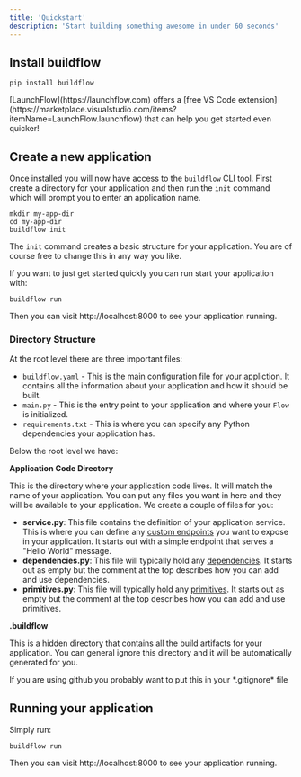 ```yaml
---
title: 'Quickstart'
description: 'Start building something awesome in under 60 seconds'
---
```


## Install buildflow

```
pip install buildflow
```

<Tip>
    [LaunchFlow](https://launchflow.com) offers a [free VS Code extension](https://marketplace.visualstudio.com/items?itemName=LaunchFlow.launchflow) that can help you get started even quicker!
</Tip>

## Create a new application

Once installed you will now have access to the `buildflow` CLI tool. First create a directory for your application and then run the `init` command which will prompt you to enter an application name.

```
mkdir my-app-dir
cd my-app-dir
buildflow init
```

The `init` command creates a basic structure for your application. You are of course free to change this in any way you like.


If you want to just get started quickly you can run start your application with:

```
buildflow run
```

Then you can visit http://localhost:8000 to see your application running.

### Directory Structure

At the root level there are three important files:

- `buildflow.yaml` - This is the main configuration file for your appliction. It contains all the information about your application and how it should be built.
- `main.py` - This is the entry point to your application and where your `Flow` is initialized.
- `requirements.txt` - This is where you can specify any Python dependencies your application has.

Below the root level we have:

**Application Code Directory**

This is the directory where your application code lives. It will match the name of your application. You can put any files you want in here and they will be available to your application. We create a couple of files for you:

- **service.py**: This file contains the definition of your application service. This is where you can define any [custom endpoints](/buildflow/programming-guide/endpoints) you want to expose in your application. It starts out with a simple endpoint that serves a "Hello World" message.
- **dependencies.py**: This file will typically hold any [dependencies](/buildflow/programming-guide/dependencies). It starts out as empty but the comment at the top describes how you can add and use dependencies.
- **primitives.py**: This file will typically hold any [primitives](/buildflow/programming-guide/primitives). It starts out as empty but the comment at the top describes how you can add and use primitives.

**.buildflow**

This is a hidden directory that contains all the build artifacts for your application. You can general ignore this directory and it will be automatically generated for you.

<Tip>
    If you are using github you probably want to put this in your *.gitignore* file
</Tip>


## Running your application

Simply run:

```
buildflow run
```

Then you can visit http://localhost:8000 to see your application running.